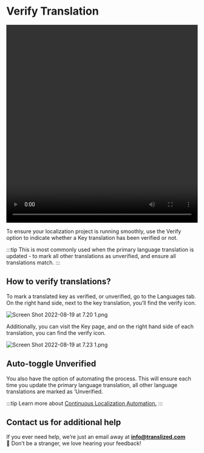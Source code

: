 # Verify Translation

<video width="100%" height="520" controls>
  <source
    src="/features/verify-translation/Translized_-_Verify.mp4"
    type="video/mp4"
  />
</video>

To ensure your localization project is running smoothly, use the Verify option to indicate whether a Key translation has been verified or not.

:::tip
This is most commonly used when the primary language translation is updated - to mark all other translations as unverified, and ensure all translations match.
:::

## How to verify translations?

To mark a translated key as verified, or unverified, go to the Languages tab. On the right hand side, next to the key translation, you’ll find the verify icon.

![Screen Shot 2022-08-19 at 7.20 1.png](/features/verify-translation/Screen_Shot_2022-08-19_at_7.20_1.png)

Additionally, you can visit the Key page, and on the right hand side of each translation, you can find the verify icon.

![Screen Shot 2022-08-19 at 7.23 1.png](/features/verify-translation/Screen_Shot_2022-08-19_at_7.23_1.png)

## Auto-toggle Unverified

You also have the option of automating the process. This will ensure each time you update the primary language translation, all other language translations are marked as ‘Unverified.

:::tip
Learn more about [Continuous Localization Automation.](/docs/features/continuous-localization-automations)
:::

## Contact us for additional help

If you ever need help, we’re just an email away at **info@translized.com** 👋 Don’t be a stranger, we love hearing your feedback!

